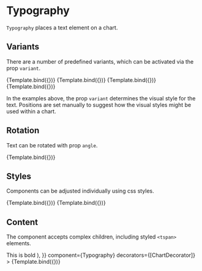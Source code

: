 
# Typography

<Meta title="Core/Components/Text/Typography" />

`Typography` places a text element on a chart.

<ArgsTable of={Typography} />

## Variants

There are a number of predefined variants, which can be activated via the prop `variant`.

<Canvas>
    <Story
        name="title"
        args={{
            variant: 'title',
            position: [0, -15],
            children: 'Primary heading',
        }}
        component={Typography}
        decorators={[ChartDecorator]}
    >
        {Template.bind({})}
    </Story>
    <Story
        name="subtitle"
        args={{
            variant: 'subtitle',
            position: [0, -15],
            children: 'Secondary heading',
        }}
        component={Typography}
        decorators={[ChartDecorator]}
    >
        {Template.bind({})}
    </Story>
    <Story
        name="axisLabel"
        args={{
            variant: 'axisLabel',
            position: [160, 235],
            children: 'axis label',
        }}
        component={Typography}
        decorators={[ChartDecorator]}
    >
        {Template.bind({})}
    </Story>
    <Story
        name="tickLabel"
        args={{
            variant: 'tickLabel',
            position: [0, 235],
            children: 'tick label',
        }}
        component={Typography}
        decorators={[ChartDecorator]}
    >
        {Template.bind({})}
    </Story>
</Canvas>

In the examples above, the prop `variant` determines the visual style for the text.
Positions are set manually to suggest how the visual styles might be used within a chart.

## Rotation

Text can be rotated with prop `angle`.

<Canvas>
    <Story
        name="rotation"
        args={{
            variant: 'default',
            position: [120, 40],
            children: 'rotated text',
            style: {
                textAnchor: 'middle',
                dominantBaseline: 'middle',
            },
            angle: -10,
        }}
        component={Typography}
        decorators={[ChartDecorator]}
    >
        {Template.bind({})}
    </Story>
</Canvas>

## Styles

Components can be adjusted individually using css styles.

<Canvas>
    <Story
        name="color"
        args={{
            variant: 'title',
            position: [0, -20],
            children: 'Title in color',
            style: {
                fill: '#dd4444',
                dominantBaseline: 'middle',
            },
        }}
        component={Typography}
        decorators={[ChartDecorator]}
    >
        {Template.bind({})}
    </Story>
    <Story
        name="letter spacing"
        args={{
            variant: 'default',
            position: [0, -20],
            children: 'Text with custom style',
            style: {
                textAnchor: 'start',
                fill: '#222222',
                fontFamily: 'serif',
                letterSpacing: 3,
                fontSize: '20px',
                dominantBaseline: 'middle',
            },
        }}
        component={Typography}
        decorators={[ChartDecorator]}
    >
        {Template.bind({})}
    </Story>
</Canvas>

## Content

The component accepts complex children, including styled `<tspan>` elements.

<Canvas>
    <Story
        name="tspan"
        args={{
            variant: 'default',
            position: [40, 40],
            style: { textAnchor: 'start' },
            children: (
                <tspan>
                    This is <tspan style={{ fontWeight: 600 }}>bold</tspan>
                </tspan>
            ),
        }}
        component={Typography}
        decorators={[ChartDecorator]}
    >
        {Template.bind({})}
    </Story>
</Canvas>
